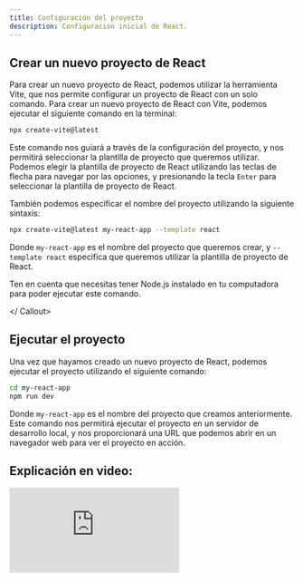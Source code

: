 ```yaml
---
title: Configuración del proyecto
description: Configuración inicial de React.
---
```


## Crear un nuevo proyecto de React

Para crear un nuevo proyecto de React, podemos utilizar la herramienta Vite, que nos permite configurar un proyecto de React con un solo comando. Para crear un nuevo proyecto de React con Vite, podemos ejecutar el siguiente comando en la terminal:

```bash
npx create-vite@latest
```

Este comando nos guiará a través de la configuración del proyecto, y nos permitirá seleccionar la plantilla de proyecto que queremos utilizar. Podemos elegir la plantilla de proyecto de React utilizando las teclas de flecha para navegar por las opciones, y presionando la tecla `Enter` para seleccionar la plantilla de proyecto de React.

También podemos especificar el nombre del proyecto utilizando la siguiente sintaxis:

```bash
npx create-vite@latest my-react-app --template react
```

Donde `my-react-app` es el nombre del proyecto que queremos crear, y `--template react` especifica que queremos utilizar la plantilla de proyecto de React.

<Callout>

Ten en cuenta que necesitas tener Node.js instalado en tu computadora para poder ejecutar este comando.

</ Callout>

## Ejecutar el proyecto

Una vez que hayamos creado un nuevo proyecto de React, podemos ejecutar el proyecto utilizando el siguiente comando:

```bash
cd my-react-app
npm run dev
```

Donde `my-react-app` es el nombre del proyecto que creamos anteriormente. Este comando nos permitirá ejecutar el proyecto en un servidor de desarrollo local, y nos proporcionará una URL que podemos abrir en un navegador web para ver el proyecto en acción.

## Explicación en video:

<iframe className='youtube-video' src="https://www.youtube.com/embed/-Qo1UeDnBbo?si=8iNCZO5LADzFSVp-" title="YouTube video player" frameBorder="0" allow="accelerometer; autoplay; clipboard-write; encrypted-media; gyroscope; picture-in-picture; web-share" allowFullScreen></iframe>
